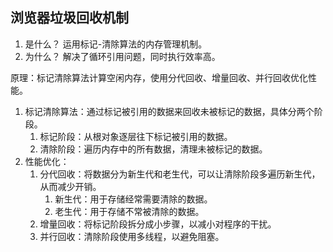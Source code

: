 ## 浏览器垃圾回收机制
1. 是什么？
   运用标记-清除算法的内存管理机制。
2. 为什么？
   解决了循环引用问题，同时执行效率高。

原理：标记清除算法计算空闲内存，使用分代回收、增量回收、并行回收优化性能。
1. 标记清除算法：通过标记被引用的数据来回收未被标记的数据，具体分两个阶段。
   1. 标记阶段：从根对象逐层往下标记被引用的数据。
   2. 清除阶段：遍历内存中的所有数据，清理未被标记的数据。
2. 性能优化：
   1. 分代回收：将数据分为新生代和老生代，可以让清除阶段多遍历新生代，从而减少开销。
      1. 新生代：用于存储经常需要清除的数据。
      2. 老生代：用于存储不常被清除的数据。
   2. 增量回收：将标记阶段拆分成小步骤，以减小对程序的干扰。
   3. 并行回收：清除阶段使用多线程，以避免阻塞。
